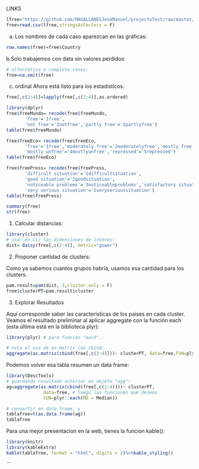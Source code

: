 LINKS

```r
lfree="https://github.com/MAGALLANESJoseManuel/projectoTest/raw/master/free.csv"
free=read.csv(lfree,stringsAsFactors = F)
```
a. Los nombres de cada caso aparezcan en las gráficas:
```r
row.names(free)=free$Country
```

b.Solo trabajemos con data sin valores perdidos:
```r
# alternativa a complete.cases:
free=na.omit(free)
```
c. ordinal
Ahora está listo para los estadisticos:
```r
free[,c(2:4)]=lapply(free[,c(2:4)],as.ordered)

library(dplyr)
free$freeMundo= recode(free$freeMundo,
       'free'='1free',
       'not free'='2notfree','partly free'='3partlyfree')
table(free$freeMundo)

free$freeEco= recode(free$freeEco,
       'free'='1free','moderately free'='2moderatelyfree','mostly free'='3mostlyfree',
       'mostly unfree'='4mostlyunfree','repressed'='5repressed') 
table(free$freeEco)

free$freePress= recode(free$freePress,
       'difficult situation'='1difficultsituation',
       'good situation'='2goodsituation',
       'noticeable problems'='3noticeableproblems','satisfactory situation'='4satisfactorysituation',
       'very serious situation'='5veryserioussituation')
table(free$freePress)

summary(free)
str(free)
```

1. Calcular distancias:

```r

library(cluster)
# usar en C() las dimensiones de interes:
dist= daisy(free[,c(2:4)], metric="gower")
```

2. Proponer cantidad de clusters:

Como ya sabemos cuantos grupos habría, usamos esa cantidad para los clusters.
```r
pam.result=pam(dist, 3,cluster.only = F)
free$clusterPT=pam.result$cluster
```

3. Explorar Resultados

Aquí corresponde saber las caracteristicas de los paises en cada cluster. Veamos el resultado preliminar al aplicar aggregate con la función each (esta última está en la biblioteca plyr):
```r
library(plyr) # para funcion "each"..

# nota el uso de as.matrix con cbind:
aggregate(as.matrix(cbind(free[,c(2:4)]))~ clusterPT, data=free,FUN=plyr::each(MD = median))
```
Podemos volver esa tabla resumen un data frame:
```r
library(DescTools)
# guardando resultado anterior en objeto "agg": 
ag=aggregate(as.matrix(cbind(free[,c(2:4)]))~ clusterPT, 
              data=free, # luego las funciones que deseas
              FUN=plyr::each(MD = Median))

# convertir en data frame, y 
tablafree=t(as.data.frame(ag))
tablafree
```
Para una mejor presentacion en la web, tienes la funcion kable(): 
```r
library(knitr)
library(kableExtra)
kable(tablafree, format = "html", digits = 2)%>%kable_styling()
```
```

